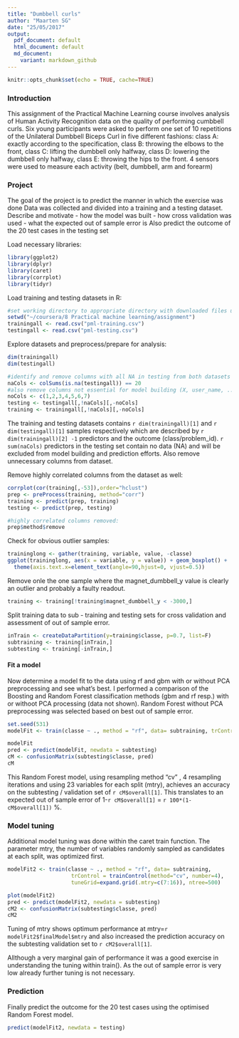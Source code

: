 ```yaml
---
title: "Dumbbell curls"
author: "Maarten SG"
date: "25/05/2017"
output:
  pdf_document: default
  html_document: default
  md_document:
    variant: markdown_github
---
```


```r
knitr::opts_chunk$set(echo = TRUE, cache=TRUE)
```


### Introduction

This assignment of the Practical Machine Learning course involves analysis of Human Activity Recognition data on the quality of performing cumbbell curls.
Six young participants were asked to perform one set of 10 repetitions of the Unilateral Dumbbell Biceps Curl in five different fashions: 
class A: exactly according to the specification, 
class B: throwing the elbows to the front,
class C: lifting the dumbbell only halfway, 
class D: lowering the dumbbell only halfway,
class E: throwing the hips to the front.
4 sensors were used to measure each activity (belt, dumbbell, arm and forearm)

### Project
The goal of the project is to predict the manner in which the exercise was done
Data was collected and divided into a training and a testing dataset.
Describe and motivate
  - how the model was built
  - how cross validation was used
  - what the expected out of sample error is
Also predict the outcome of the 20 test cases in the testing set

Load necessary libraries:
```r
library(ggplot2)
library(dplyr)
library(caret)
library(corrplot)
library(tidyr)
```

Load training and testing datasets in R:
``` r
#set working directory to appropriate directory with downloaded files using setwd()
setwd("~/coursera/8 Practical machine learning/assignment")
trainingall <- read.csv("pml-training.csv")
testingall <- read.csv("pml-testing.csv")
```

Explore datasets and preprocess/prepare for analysis:
``` r
dim(trainingall)
dim(testingall)

#identify and remove columns with all NA in testing from both datasets
naCols <- colSums(is.na(testingall)) == 20
#also remove columns not essential for model building (X, user_name, ..timestamp.. and ..window)
noCols <- c(1,2,3,4,5,6,7)
testing <- testingall[,!naCols][,-noCols]
training <- trainingall[,!naCols][,-noCols]

```
The training and testing datasets contains `r dim(trainingall)[1]` and `r dim(testingall)[1]` samples respectively which are described by `r dim(trainingall)[2] -1` predictors and the outcome (class/problem_id).
`r sum(naCols)` predictors in the testing set contain no data (NA) and will be excluded from model building and prediction efforts.
Also remove unnecessary columns from dataset.

Remove highly correlated columns from the dataset as well:
``` r
corrplot(cor(training[,-53]),order="hclust")
prep <- preProcess(training, method="corr")
training <- predict(prep, training)
testing <- predict(prep, testing)

#highly correlated columns removed:
prep$method$remove
```

Check for obvious outlier samples:
``` r
traininglong <- gather(training, variable, value, -classe)
ggplot(traininglong, aes(x = variable, y = value)) + geom_boxplot() +
  theme(axis.text.x=element_text(angle=90,hjust=0, vjust=0.5))
```

Remove onle the one sample where the magnet_dumbbell_y value is clearly an outlier and probably a faulty readout.
``` r
training <- training[!training$magnet_dumbbell_y < -3000,]
```

Split training data to sub - training and testing sets for cross validation and assessment of out of sample error.
``` r
inTrain <- createDataPartition(y=training$classe, p=0.7, list=F)
subtraining <- training[inTrain,]
subtesting <- training[-inTrain,]
```

#### Fit a model
Now determine a model fit to the data using rf and gbm with or without PCA preprocessing and see what's best. I performed a comparison of the Boosting and Random Forest classification methods (gbm and rf resp.) with or withoot PCA processing (data not shown). Random Forest without PCA preprocessing was selected based on best out of sample error.

``` r
set.seed(531)
modelFit <- train(classe ~ ., method = "rf", data= subtraining, trControl = trainControl(method="cv", number=4))

modelFit
pred <- predict(modelFit, newdata = subtesting)
cM <- confusionMatrix(subtesting$classe, pred)
cM
```

This Random Forest model, using resampling method "cv" , 4 resampling iterations and using 23 variables for each split (mtry), achieves an accuracy on the subtesting / validation set of `r cM$overall[1] `. This translates to an expected out of sample error of 1-`r cM$overall[1] ` = `r 100*(1-cM$overall[1]) ` %.

### Model tuning

Additional model tuning was done within the caret train function. The parameter mtry, the number of variables randomly sampled as candidates at each split, was optimized first.
``` r
modelFit2 <- train(classe ~ ., method = "rf", data= subtraining, 
                    trControl = trainControl(method="cv", number=4),
                    tuneGrid=expand.grid(.mtry=c(7:16)), ntree=500)
```

``` r
plot(modelFit2)
pred <- predict(modelFit2, newdata = subtesting)
cM2 <- confusionMatrix(subtesting$classe, pred)
cM2
```

Tuning of mtry shows optimum performance at mtry=`r modelFit2$finalModel$mtry` and also increased the prediction accuracy on the subtesting validation set to `r cM2$overall[1] `.

Allthough a very marginal gain of performance it was a good exercise in understanding the tuning within train(). As the out of sample error is very low already further tuning is not necessary.

### Prediction
Finally predict the outcome for the 20 test cases using the optimised Random Forest model.

``` r
predict(modelFit2, newdata = testing)
```


